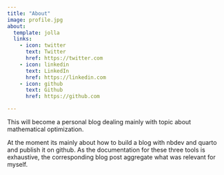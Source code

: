 ```yaml
---
title: "About"
image: profile.jpg
about:
  template: jolla
  links:
    - icon: twitter
      text: Twitter
      href: https://twitter.com
    - icon: linkedin
      text: LinkedIn
      href: https://linkedin.com
    - icon: github
      text: Github
      href: https://github.com

---
```


This will become a personal blog dealing mainly with topic about mathematical optimization.

At the moment its mainly about how to build a blog with nbdev and quarto and publish it on github.
As the documentation for these three tools is exhaustive, the corresponding blog post aggregate what was relevant for myself.


